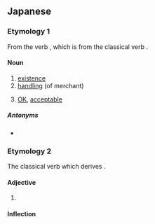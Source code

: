 ==Japanese==
{{ja-kanjitab|あ|alt=在り}}

===Etymology 1===
From the verb {{ja-r|有る|ある|to exist}}, which is from the classical verb {{ja-r|有り|あり}}.

====Noun====
{{ja-noun|あり}}

# [[existence]]
# [[handle|handling]] (of merchant)
# {{lb|ja|colloquial}} [[OK]], [[acceptable]]

=====Antonyms=====
* {{ja-r|無し|なし|gloss=[[nonexistence]], [[unavailable]], [[unacceptable]]}}

===Etymology 2===
The classical verb which derives {{ja-r|有る|ある}}.

====Adjective====
{{ja-verb|type=irreg|あり}}

# {{alt form|ja|ある|tr=aru|from=classical}}

====Inflection====
{{ja-conj-bungo|あ|irreg-r}}

{{DEFAULTSORT:あり}}